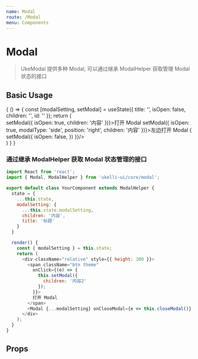 ```yaml
---
name: Modal
route: /Modal
menu: Components
---
```



# Modal

> UkeModal 提供多种 Modal, 可以通过继承 ModalHelper 获取管理 Modal 状态的接口

## Basic Usage

<Playground>
  {
    () => {
      const [modalSetting, setModal] = useState({
        title: '',
        isOpen: false,
        children: '',
        id: ''
      });
      return (
        <div style={{height: 300, position: 'relative'}}>
          <span className="btn theme flat"
            onClick={e => setModal({
              isOpen: true,
              children: '内容'
            })}>打开 Modal</span>
          <span className="btn red flat ml10"
            onClick={e => setModal({
              isOpen: true,
              modalType: 'side',
              position: 'right',
              children: '内容'
            })}>左边打开 Modal</span>
          <Modal {...modalSetting} onCloseModal={e => {
            setModal({
              isOpen: false,
            })
          }}/>
        </div>
      )
    }
  }
</Playground>

### 通过继承 ModalHelper 获取 Modal 状态管理的接口

```js
import React from 'react';
import { Modal, ModalHelper } from 'ukelli-ui/core/modal';

export default class YourComponent extends ModalHelper {
  state = {
    ...this.state,
    modalSetting: {
      ...this.state.modalSetting,
      children: '内容',
      title: '标题'
    }
  }

  render() {
    const { modalSetting } = this.state;
    return (
      <div className="relative" style={{ height: 300 }}>
        <span className="btn theme"
          onClick={(e) => {
            this.setModal({
              children: '内容2'
            });
          }}>
          打开 Modal
        </span>
        <Modal {...modalSetting} onCloseModal={e => this.closeModal()} />
      </div>
    );
  }
}
```

## Props

<Props of={Modal} />
